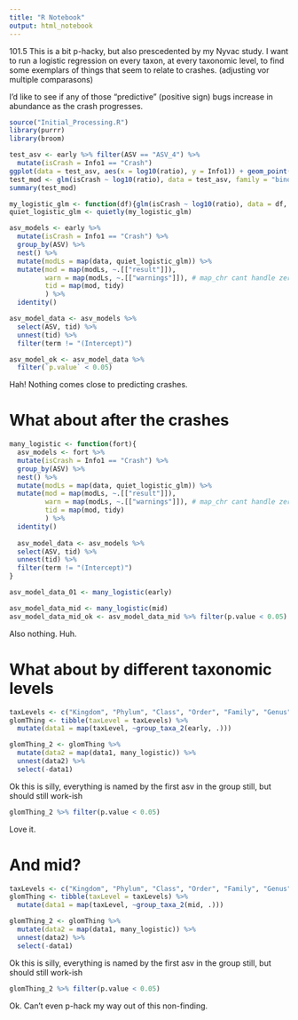 ```yaml
---
title: "R Notebook"
output: html_notebook
---
```


101.5
This is a bit p-hacky, but also prescedented by my Nyvac study. I want to run a logistic regression on every taxon, at every taxonomic level, to find some exemplars of things
that seem to relate to crashes. (adjusting vor multiple comparasons)

I'd like to see if any of those "predictive" (positive sign) bugs increase in abundance as the crash progresses.

```r
source("Initial_Processing.R")
library(purrr)
library(broom)
```

```r
test_asv <- early %>% filter(ASV == "ASV_4") %>%
  mutate(isCrash = Info1 == "Crash")
ggplot(data = test_asv, aes(x = log10(ratio), y = Info1)) + geom_point()
test_mod <- glm(isCrash ~ log10(ratio), data = test_asv, family = "binomial")
summary(test_mod)
```


```r
my_logistic_glm <- function(df){glm(isCrash ~ log10(ratio), data = df, family = "binomial")}
quiet_logistic_glm <- quietly(my_logistic_glm)

asv_models <- early %>% 
  mutate(isCrash = Info1 == "Crash") %>%
  group_by(ASV) %>%
  nest() %>%
  mutate(modLs = map(data, quiet_logistic_glm)) %>%
  mutate(mod = map(modLs, ~.[["result"]]),
         warn = map(modLs, ~.[["warnings"]]), # map_chr cant handle zero length vectors
         tid = map(mod, tidy)
         ) %>%
  identity()
```

```r
asv_model_data <- asv_models %>%
  select(ASV, tid) %>%
  unnest(tid) %>%
  filter(term != "(Intercept)")

asv_model_ok <- asv_model_data %>%
  filter(`p.value` < 0.05)
```
Hah! Nothing comes close to predicting crashes.

# What about after the crashes

```r
many_logistic <- function(fort){
  asv_models <- fort %>% 
  mutate(isCrash = Info1 == "Crash") %>%
  group_by(ASV) %>%
  nest() %>%
  mutate(modLs = map(data, quiet_logistic_glm)) %>%
  mutate(mod = map(modLs, ~.[["result"]]),
         warn = map(modLs, ~.[["warnings"]]), # map_chr cant handle zero length vectors
         tid = map(mod, tidy)
         ) %>%
  identity()
  
  asv_model_data <- asv_models %>%
  select(ASV, tid) %>%
  unnest(tid) %>%
  filter(term != "(Intercept)")
}
```

```r
asv_model_data_01 <- many_logistic(early)
```

```r
asv_model_data_mid <- many_logistic(mid)
asv_model_data_mid_ok <- asv_model_data_mid %>% filter(p.value < 0.05)
```

Also nothing. Huh.

# What about by different taxonomic levels

```r
taxLevels <- c("Kingdom", "Phylum", "Class", "Order", "Family", "Genus")
glomThing <- tibble(taxLevel = taxLevels) %>%
  mutate(data1 = map(taxLevel, ~group_taxa_2(early, .)))
```

```r
glomThing_2 <- glomThing %>% 
  mutate(data2 = map(data1, many_logistic)) %>%
  unnest(data2) %>%
  select(-data1)
```

Ok this is silly, everything is named by the first asv in the group still, but should still work-ish

```r
glomThing_2 %>% filter(p.value < 0.05)
```
Love it.

# And mid?

```r
taxLevels <- c("Kingdom", "Phylum", "Class", "Order", "Family", "Genus")
glomThing <- tibble(taxLevel = taxLevels) %>%
  mutate(data1 = map(taxLevel, ~group_taxa_2(mid, .)))
```

```r
glomThing_2 <- glomThing %>% 
  mutate(data2 = map(data1, many_logistic)) %>%
  unnest(data2) %>%
  select(-data1)
```

Ok this is silly, everything is named by the first asv in the group still, but should still work-ish

```r
glomThing_2 %>% filter(p.value < 0.05)
```

Ok. Can't even p-hack my way out of this non-finding.